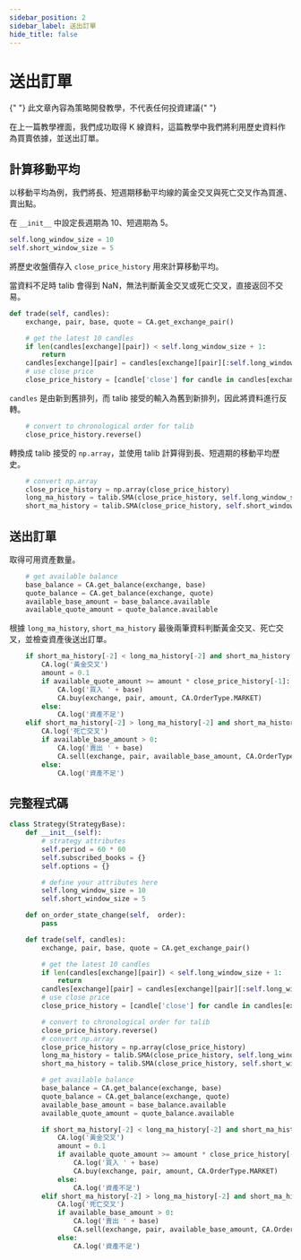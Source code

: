 ```yaml
---
sidebar_position: 2
sidebar_label: 送出訂單
hide_title: false
---
```



# 送出訂單

<Highlight color="#ffba00">
  {" "}
  此文章內容為策略開發教學，不代表任何投資建議{" "}
</Highlight>

在上一篇教學裡面，我們成功取得 K 線資料，這篇教學中我們將利用歷史資料作為買賣依據，並送出訂單。

## 計算移動平均

以移動平均為例，我們將長、短週期移動平均線的黃金交叉與死亡交叉作為買進、賣出點。

在 `__init__` 中設定長週期為 10、短週期為 5。

```py
self.long_window_size = 10
self.short_window_size = 5
```

將歷史收盤價存入 `close_price_history` 用來計算移動平均。

當資料不足時 talib 會得到 NaN，無法判斷黃金交叉或死亡交叉，直接返回不交易。

```py
def trade(self, candles):
    exchange, pair, base, quote = CA.get_exchange_pair()

    # get the latest 10 candles
    if len(candles[exchange][pair]) < self.long_window_size + 1:
        return
    candles[exchange][pair] = candles[exchange][pair][:self.long_window_size + 1]
    # use close price
    close_price_history = [candle['close'] for candle in candles[exchange][pair]]
```

`candles` 是由新到舊排列，而 talib 接受的輸入為舊到新排列，因此將資料進行反轉。

```py
    # convert to chronological order for talib
    close_price_history.reverse()
```

轉換成 talib 接受的 `np.array`，並使用 talib 計算得到長、短週期的移動平均歷史。

```py
    # convert np.array
    close_price_history = np.array(close_price_history)
    long_ma_history = talib.SMA(close_price_history, self.long_window_size)
    short_ma_history = talib.SMA(close_price_history, self.short_window_size)
```

## 送出訂單

取得可用資產數量。

```py
    # get available balance
    base_balance = CA.get_balance(exchange, base)
    quote_balance = CA.get_balance(exchange, quote)
    available_base_amount = base_balance.available
    available_quote_amount = quote_balance.available
```

根據 `long_ma_history`, `short_ma_history` 最後兩筆資料判斷黃金交叉、死亡交叉，並檢查資產後送出訂單。

```py
    if short_ma_history[-2] < long_ma_history[-2] and short_ma_history[-1] > long_ma_history[-1]:
        CA.log('黃金交叉')
        amount = 0.1
        if available_quote_amount >= amount * close_price_history[-1]:
            CA.log('買入 ' + base)
            CA.buy(exchange, pair, amount, CA.OrderType.MARKET)
        else:
            CA.log('資產不足')
    elif short_ma_history[-2] > long_ma_history[-2] and short_ma_history[-1] < long_ma_history[-1]:
        CA.log('死亡交叉')
        if available_base_amount > 0:
            CA.log('賣出 ' + base)
            CA.sell(exchange, pair, available_base_amount, CA.OrderType.MARKET)
        else:
            CA.log('資產不足')
```

## 完整程式碼

```py
class Strategy(StrategyBase):
    def __init__(self):
        # strategy attributes
        self.period = 60 * 60
        self.subscribed_books = {}
        self.options = {}

        # define your attributes here
        self.long_window_size = 10
        self.short_window_size = 5

    def on_order_state_change(self,  order):
        pass

    def trade(self, candles):
        exchange, pair, base, quote = CA.get_exchange_pair()

        # get the latest 10 candles
        if len(candles[exchange][pair]) < self.long_window_size + 1:
            return
        candles[exchange][pair] = candles[exchange][pair][:self.long_window_size + 1]
        # use close price
        close_price_history = [candle['close'] for candle in candles[exchange][pair]]

        # convert to chronological order for talib
        close_price_history.reverse()
        # convert np.array
        close_price_history = np.array(close_price_history)
        long_ma_history = talib.SMA(close_price_history, self.long_window_size)
        short_ma_history = talib.SMA(close_price_history, self.short_window_size)

        # get available balance
        base_balance = CA.get_balance(exchange, base)
        quote_balance = CA.get_balance(exchange, quote)
        available_base_amount = base_balance.available
        available_quote_amount = quote_balance.available

        if short_ma_history[-2] < long_ma_history[-2] and short_ma_history[-1] > long_ma_history[-1]:
            CA.log('黃金交叉')
            amount = 0.1
            if available_quote_amount >= amount * close_price_history[-1]:
                CA.log('買入 ' + base)
                CA.buy(exchange, pair, amount, CA.OrderType.MARKET)
            else:
                CA.log('資產不足')
        elif short_ma_history[-2] > long_ma_history[-2] and short_ma_history[-1] < long_ma_history[-1]:
            CA.log('死亡交叉')
            if available_base_amount > 0:
                CA.log('賣出 ' + base)
                CA.sell(exchange, pair, available_base_amount, CA.OrderType.MARKET)
            else:
                CA.log('資產不足')
```
